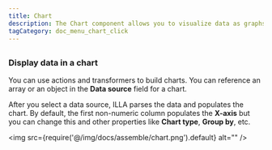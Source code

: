```yaml
---
title: Chart
description: The Chart component allows you to visualize data as graphs and charts. It's built using Chart.js.
tagCategory: doc_menu_chart_click
---
```


## <Heading hidden>Chart</Heading>

### Display data in a chart

You can use actions and transformers to build charts. You can reference an array or an object in the **Data source** field for a chart. 

After you select a data source, ILLA parses the data and populates the chart. By default, the first non-numeric column populates the **X-axis** but you can change this and other properties like **Chart type**, **Group by**, etc.

<img
  src={require('@/img/docs/assemble/chart.png').default}
  alt=""
/>
